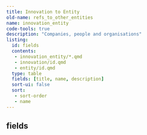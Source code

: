 ```yaml
---
title: Innovation to Entity
old-name: refs_to_other_entities
name: innovation_entity
code-tools: true
description: "Companies, people and organisations"
listing:
  id: fields
  contents:
   - innovation_entity/*.qmd
   - innovation/id.qmd
   - entity/id.qmd
  type: table
  fields: [title, name, description]
  sort-ui: false
  sort:
   - sort-order
   - name
---
```


## fields
:::{ #fields }
:::
